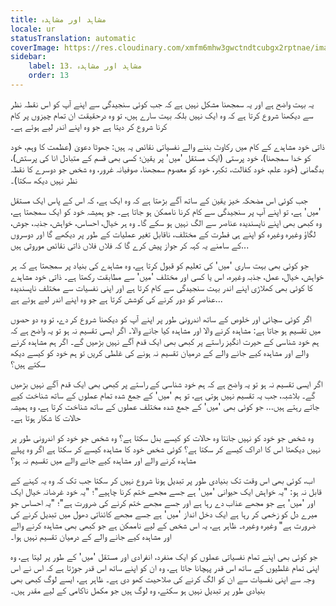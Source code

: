 ```yaml
---
title: مشاہد اور مشاہدہ
locale: ur
statusTranslation: automatic
coverImage: https://res.cloudinary.com/xmfm6mhw3gwctndtcubgx2rptnae/image/upload/v1740468922/small_cover_tratado_de_psicologia_revolucionaria_a4c0dca4e0.webp
sidebar:
    label: 13. مشاہد اور مشاہدہ
    order: 13
---
```

یہ بہت واضح ہے اور یہ سمجھنا مشکل نہیں ہے کہ جب کوئی سنجیدگی سے اپنے آپ کو اس نقطہ نظر سے دیکھنا شروع کرتا ہے کہ وہ ایک نہیں بلکہ بہت سارے ہیں، تو وہ درحقیقت ان تمام چیزوں پر کام کرنا شروع کر دیتا ہے جو وہ اپنے اندر لیے ہوئے ہے۔

ذاتی خود مشاہدے کے کام میں رکاوٹ بننے والے نفسیاتی نقائص یہ ہیں: جھوٹا دعویٰ (عظمت کا وہم، خود کو خدا سمجھنا)، خود پرستی (ایک مستقل 'میں' پر یقین؛ کسی بھی قسم کے متبادل انا کی پرستش)، بدگمانی (خود علم، خود کفالت، تکبر، خود کو معصوم سمجھنا، صوفیانہ غرور، وہ شخص جو دوسرے کا نقطہ نظر نہیں دیکھ سکتا)۔

جب کوئی اس مضحکہ خیز یقین کے ساتھ آگے بڑھتا ہے کہ وہ ایک ہے، کہ اس کے پاس ایک مستقل 'میں' ہے، تو اپنے آپ پر سنجیدگی سے کام کرنا ناممکن ہو جاتا ہے۔ جو ہمیشہ خود کو ایک سمجھتا ہے، وہ کبھی بھی اپنے ناپسندیدہ عناصر سے الگ نہیں ہو سکے گا۔ وہ ہر خیال، احساس، خواہش، جذبہ، جوش، لگاؤ وغیرہ وغیرہ کو اپنے ہی فطرت کے مختلف، ناقابل تغیر عملیات کے طور پر دیکھے گا اور دوسروں کے سامنے یہ کہہ کر جواز پیش کرے گا کہ فلاں فلاں ذاتی نقائص موروثی ہیں...

جو کوئی بھی بہت ساری 'میں' کی تعلیم کو قبول کرتا ہے، وہ مشاہدے کی بنیاد پر سمجھتا ہے کہ ہر خواہش، خیال، عمل، جذبہ وغیرہ، اس یا کسی اور مختلف 'میں' سے مطابقت رکھتا ہے۔ ذاتی خود مشاہدے کا کوئی بھی کھلاڑی اپنے اندر بہت سنجیدگی سے کام کرتا ہے اور اپنی نفسیات سے مختلف ناپسندیدہ عناصر کو دور کرنے کی کوشش کرتا ہے جو وہ اپنے اندر لیے ہوئے ہے...

اگر کوئی سچائی اور خلوص کے ساتھ اندرونی طور پر اپنے آپ کو دیکھنا شروع کر دے، تو وہ دو حصوں میں تقسیم ہو جاتا ہے: مشاہدہ کرنے والا اور مشاہدہ کیا جانے والا۔ اگر ایسی تقسیم نہ ہو تو یہ واضح ہے کہ ہم خود شناسی کے حیرت انگیز راستے پر کبھی بھی ایک قدم آگے نہیں بڑھیں گے۔ اگر ہم مشاہدہ کرنے والے اور مشاہدہ کیے جانے والے کے درمیان تقسیم نہ ہونے کی غلطی کریں تو ہم خود کو کیسے دیکھ سکتے ہیں؟

اگر ایسی تقسیم نہ ہو تو یہ واضح ہے کہ ہم خود شناسی کے راستے پر کبھی بھی ایک قدم آگے نہیں بڑھیں گے۔ بلاشبہ، جب یہ تقسیم نہیں ہوتی ہے، تو ہم 'میں' کے جمع شدہ تمام عملوں کے ساتھ شناخت کیے جاتے رہتے ہیں... جو کوئی بھی 'میں' کے جمع شدہ مختلف عملوں کے ساتھ شناخت کرتا ہے، وہ ہمیشہ حالات کا شکار ہوتا ہے۔

وہ شخص جو خود کو نہیں جانتا وہ حالات کو کیسے بدل سکتا ہے؟ وہ شخص جو خود کو اندرونی طور پر نہیں دیکھتا اس کا ادراک کیسے کر سکتا ہے؟ کوئی شخص خود کا مشاہدہ کیسے کر سکتا ہے اگر وہ پہلے مشاہدہ کرنے والے اور مشاہدہ کیے جانے والے میں تقسیم نہ ہو؟

اب، کوئی بھی اس وقت تک بنیادی طور پر تبدیل ہونا شروع نہیں کر سکتا جب تک کہ وہ یہ کہنے کے قابل نہ ہو: "یہ خواہش ایک حیوانی 'میں' ہے جسے مجھے ختم کرنا چاہیے"؛ "یہ خود غرضانہ خیال ایک اور 'میں' ہے جو مجھے عذاب دے رہا ہے اور جسے مجھے ختم کرنے کی ضرورت ہے"؛ "یہ احساس جو میرے دل کو زخمی کر رہا ہے ایک دخل انداز 'میں' ہے جسے مجھے کائناتی دھول میں تبدیل کرنے کی ضرورت ہے" وغیرہ وغیرہ۔ ظاہر ہے، یہ اس شخص کے لیے ناممکن ہے جو کبھی بھی مشاہدہ کرنے والے اور مشاہدہ کیے جانے والے کے درمیان تقسیم نہیں ہوا۔

جو کوئی بھی اپنے تمام نفسیاتی عملوں کو ایک منفرد، انفرادی اور مستقل 'میں' کے طور پر لیتا ہے، وہ اپنی تمام غلطیوں کے ساتھ اس قدر پہچانا جاتا ہے، وہ ان کو اپنے ساتھ اس قدر جوڑتا ہے کہ اس نے اس وجہ سے اپنی نفسیات سے ان کو الگ کرنے کی صلاحیت کھو دی ہے۔ ظاہر ہے، ایسے لوگ کبھی بھی بنیادی طور پر تبدیل نہیں ہو سکتے، وہ لوگ ہیں جو مکمل ناکامی کے لیے مقدر ہیں۔

